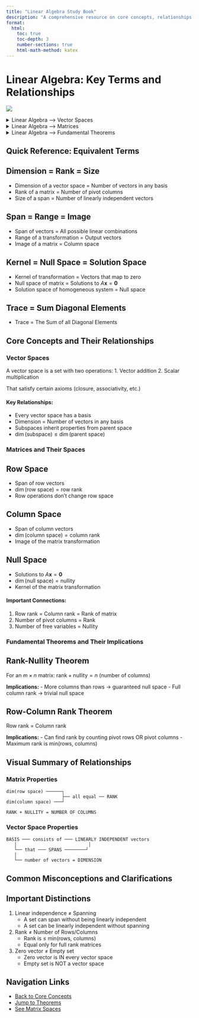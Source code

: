 ```yaml
---
title: "Linear Algebra Study Book"
description: "A comprehensive resource on core concepts, relationships, and theorems in linear algebra."
format:
  html:
    toc: true
    toc-depth: 3
    number-sections: true
    html-math-method: katex
---
```


# Linear Algebra: Key Terms and Relationships

[![](https://mermaid.ink/img/pako:eNp9VF1vmzAU_SuW-zhSBQj5QNqkJGjSpK2a2moPc_pgwAlWjY2MSZNW_e-9gJ0mdF0UIeN77rnn3mP8gjOVMxzjnaZVge6TjUTwW5KfXDKq0VLsWKrpAxqNvqEV-cMyozS6q2jG6geL7WJr8osazYfbCfneyJyWTBoq0H3BlGZlC-lBq57XJwnbcskNV9Kmr3wbouSOGfTETYFonncQRGWO6owKEFg2wvBK8Iza5AviwCp2olaB3aeuwR8yZxWDh8zYEJQ6UPIpJHOQtSpTLjsRH9oLyYrW_KQhtLtOgzgiflJhUA3tmoLCoqKybp_vZV1qShIOM63P5hWmLuaTm6ZMmUZqi_Z9-1AAhnZEqdXR56x753xyq556Ty3Z2rcRGD6IaIk0QPYXszyBUpLzEn3tIJrKxyF_QNZKNKW8LBHY4HuJrEcNqjicq2JR_yoUQuNCXJYJbQjKQGJnDzIKLQ9ANR6CXA0JNNwch_wT8pvvlTlJm9htMJLRnMsdkkqOnplWCIzUnH1ApmfWVB1XO7fzVpL-swFPYHd00wtxH46lS3wLoqTNRV-c4E664-8HVQ-Zg9btkXXkti_dhQMbB1Jr5CfTtkT2VA-1hTZKyRK8gAPHalTQPUM13AKo5s-sI6rNUTC4JLZciPhqu9h6tdHqkcVXYRja9eiJ56aIJ9XB4Vfe2ktsTpr-JyeoDtjDJdMl5Tlcby-tug02BSvZBsewzKl-3OCNfAUcbYy6O8oMx0Y3zMNaNbsCx1sqanhrqpwalnAKd2TpIHBm_yp1_orjF3zAsR_515E_g_9iPo-mwWTm4SOOg2h-Hc1n4TiMFrPpOIpmrx5-7hj865k_Hs8XwXg6XURRNJ2-vgFBU7c1?type=png)](https://mermaid.live/edit#pako:eNp9VF1vmzAU_SuW-zhSBQj5QNqkJGjSpK2a2moPc_pgwAlWjY2MSZNW_e-9gJ0mdF0UIeN77rnn3mP8gjOVMxzjnaZVge6TjUTwW5KfXDKq0VLsWKrpAxqNvqEV-cMyozS6q2jG6geL7WJr8osazYfbCfneyJyWTBoq0H3BlGZlC-lBq57XJwnbcskNV9Kmr3wbouSOGfTETYFonncQRGWO6owKEFg2wvBK8Iza5AviwCp2olaB3aeuwR8yZxWDh8zYEJQ6UPIpJHOQtSpTLjsRH9oLyYrW_KQhtLtOgzgiflJhUA3tmoLCoqKybp_vZV1qShIOM63P5hWmLuaTm6ZMmUZqi_Z9-1AAhnZEqdXR56x753xyq556Ty3Z2rcRGD6IaIk0QPYXszyBUpLzEn3tIJrKxyF_QNZKNKW8LBHY4HuJrEcNqjicq2JR_yoUQuNCXJYJbQjKQGJnDzIKLQ9ANR6CXA0JNNwch_wT8pvvlTlJm9htMJLRnMsdkkqOnplWCIzUnH1ApmfWVB1XO7fzVpL-swFPYHd00wtxH46lS3wLoqTNRV-c4E664-8HVQ-Zg9btkXXkti_dhQMbB1Jr5CfTtkT2VA-1hTZKyRK8gAPHalTQPUM13AKo5s-sI6rNUTC4JLZciPhqu9h6tdHqkcVXYRja9eiJ56aIJ9XB4Vfe2ktsTpr-JyeoDtjDJdMl5Tlcby-tug02BSvZBsewzKl-3OCNfAUcbYy6O8oMx0Y3zMNaNbsCx1sqanhrqpwalnAKd2TpIHBm_yp1_orjF3zAsR_515E_g_9iPo-mwWTm4SOOg2h-Hc1n4TiMFrPpOIpmrx5-7hj865k_Hs8XwXg6XURRNJ2-vgFBU7c1)

<details>
<summary>Linear Algebra --> Vector Spaces</summary>

```mermaid
%%| label: fig-interactive-diagram
%%| fig-cap: "Interactive diagram with clickable nodes"
graph TD
    A[Linear Algebra] --> B[Vector Spaces]

    B --> B1[Definition]
    B1 --> B1a[Set with addition and scalar multiplication]

    B --> B2[Vectors]
    B2 --> B2a[Linear Independence]
    B2 --> B2b[Linear Dependence]
    B2 --> B2c[Linear Combinations]

    B --> B3[Basis]
    B3 --> B3a[Linearly independent set that spans space]
    B3 --> B3b[Dimension]
    B3b --> B3b1[Number of vectors in any basis]
    
    click B3a "linear_independence_and_span.html"
    click B3b "vector_spaces_and_dimensions.html"

style A fill:#f9f,stroke:#333,stroke-width:4px
style B fill:#bbf,stroke:#333,stroke-width:2px

```

</details>

<details>
<summary>Linear Algebra --> Matrices</summary>

```mermaid
graph TD
    A[Linear Algebra] --> C[Matrices]
    C --> C1[Row Space]
    C1 --> C1a[Span of row vectors]
    C1 --> C1b[dim = row rank]

    C --> C2[Column Space]
    C2 --> C2a[Span of column vectors]
    C2 --> C2b[dim = column rank]

    C --> C3[Null Space]
    C3 --> C3a[Solutions to Ax = 0]
    C3 --> C3b[dim = nullity]

    C --> C4[Pivots]
    C4 --> C4a[Leading non-zero entries]
    C4 --> C4b[Number of pivots = rank]

style A fill:#f9f,stroke:#333,stroke-width:4px
style C,D fill:#bbf,stroke:#333,stroke-width:2px
```

</details>

<details>
<summary>Linear Algebra --> Fundamental Theorems</summary>

```mermaid
graph TD
    A[Linear Algebra] --> D[Fundamental Theorems]

    D --> D1[Rank-Nullity Theorem]
    D1 --> D1a[rank + nullity = number of columns]

    D --> D2[Row-Column Rank]
    D2 --> D2a[row rank = column rank]

    D --> D3[Basis Theorem]
    D3 --> D3a[All bases have same size]

style A fill:#f9f,stroke:#333,stroke-width:4px
style D fill:#bbf,stroke:#333,stroke-width:2px
```

</details>

## Quick Reference: Equivalent Terms

::: {.callout-note appearance="minimal"}
## Dimension = Rank = Size

- Dimension of a vector space = Number of vectors in any basis
- Rank of a matrix = Number of pivot columns
- Size of a span = Number of linearly independent vectors
:::

::: {.callout-note appearance="minimal"}
## Span = Range = Image

- Span of vectors = All possible linear combinations
- Range of a transformation = Output vectors
- Image of a matrix = Column space
:::

::: {.callout-note appearance="minimal"}
## Kernel = Null Space = Solution Space

- Kernel of transformation = Vectors that map to zero
- Null space of matrix = Solutions to $A\mathbf{x} = \mathbf{0}$
- Solution space of homogeneous system = Null space
:::

::: {.callout-note appearance="minimal"}
## Trace = Sum Diagonal Elements

- Trace = The Sum of all Diagonal Elements
:::

## Core Concepts and Their Relationships

### Vector Spaces
::: {.callout-important}
A vector space is a set with two operations:
1. Vector addition
2. Scalar multiplication

That satisfy certain axioms (closure, associativity, etc.)
:::

#### Key Relationships:
- Every vector space has a basis
- Dimension = Number of vectors in any basis
- Subspaces inherit properties from parent space
- $\dim(\text{subspace}) \leq \dim(\text{parent space})$

### Matrices and Their Spaces

::: {.panel-tabset}
## Row Space
- Span of row vectors
- $\dim(\text{row space}) = \text{row rank}$
- Row operations don't change row space

## Column Space
- Span of column vectors
- $\dim(\text{column space}) = \text{column rank}$
- Image of the matrix transformation

## Null Space
- Solutions to $A\mathbf{x} = \mathbf{0}$
- $\dim(\text{null space}) = \text{nullity}$
- Kernel of the matrix transformation
:::

#### Important Connections:
1. Row rank = Column rank = Rank of matrix
2. Number of pivot columns = Rank
3. Number of free variables = Nullity

### Fundamental Theorems and Their Implications

::: {.callout-tip}
## Rank-Nullity Theorem
For an $m \times n$ matrix:
$\text{rank} + \text{nullity} = n$ (number of columns)

**Implications:**
- More columns than rows → guaranteed null space
- Full column rank → trivial null space
:::

::: {.callout-tip}
## Row-Column Rank Theorem
Row rank = Column rank

**Implications:**
- Can find rank by counting pivot rows OR pivot columns
- Maximum rank is min(rows, columns)
:::

## Visual Summary of Relationships

### Matrix Properties
```
dim(row space) ──────┐
                     ├── all equal ── RANK
dim(column space) ───┘

RANK + NULLITY = NUMBER OF COLUMNS
```

### Vector Space Properties
```
BASIS ─── consists of ─── LINEARLY INDEPENDENT vectors
   │                           │
   └── that ─── SPANS ────────┘
   │
   └── number of vectors = DIMENSION
```

## Common Misconceptions and Clarifications

::: {.callout-warning}
## Important Distinctions
1. Linear independence ≠ Spanning
   - A set can span without being linearly independent
   - A set can be linearly independent without spanning

2. Rank ≠ Number of Rows/Columns
   - Rank is ≤ min(rows, columns)
   - Equal only for full rank matrices

3. Zero vector ≠ Empty set
   - Zero vector is IN every vector space
   - Empty set is NOT a vector space
:::

## Navigation Links
- [Back to Core Concepts](#core-concepts-and-their-relationships)
- [Jump to Theorems](#fundamental-theorems-and-their-implications)
- [See Matrix Spaces](#matrices-and-their-spaces)